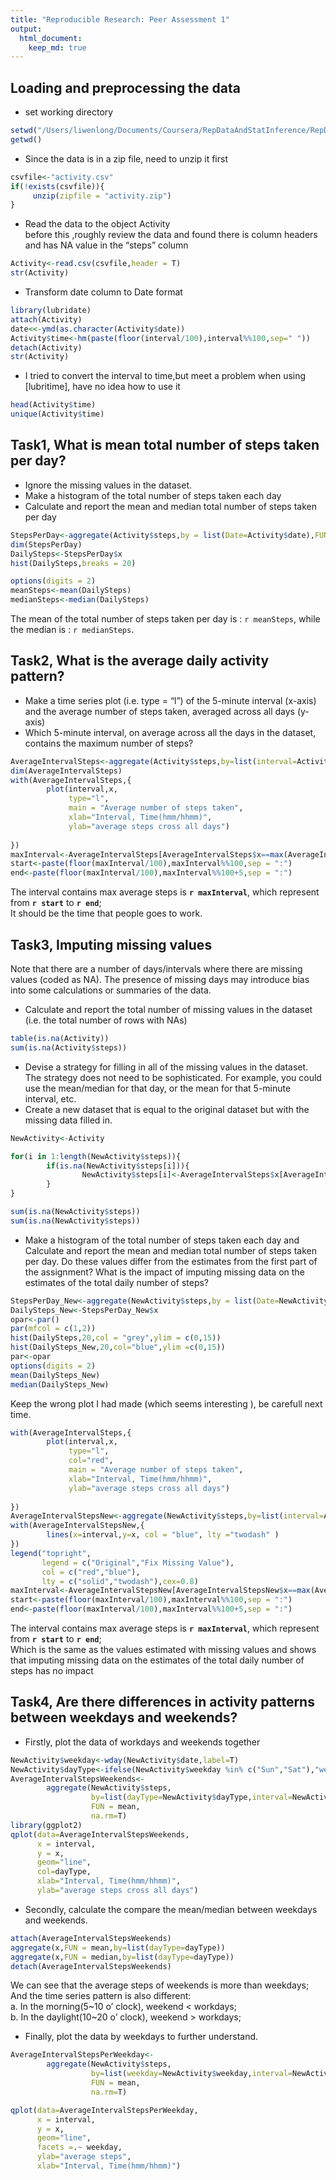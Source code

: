 ```yaml
---
title: "Reproducible Research: Peer Assessment 1"
output: 
  html_document:
    keep_md: true
---
```

## Loading and preprocessing the data
- set working directory
```r
setwd("/Users/liwenlong/Documents/Coursera/RepDataAndStatInference/RepData_PeerAssessment1")
getwd()
```
- Since the data is in a zip file, need to unzip it first
```r
csvfile<-"activity.csv"
if(!exists(csvfile)){
     unzip(zipfile = "activity.zip")   
}
```
- Read the data to the object Activity  
  before this ,roughly review the data and found there is column headers and has NA value in the "steps" column
```r
Activity<-read.csv(csvfile,header = T)
str(Activity)
```
- Transform date column to Date format
```r
library(lubridate)
attach(Activity)
date<<-ymd(as.character(Activity$date))
Activity$time<-hm(paste(floor(interval/100),interval%%100,sep=" "))
detach(Activity)
str(Activity)
```
- I tried to convert the interval to time,but meet a problem when using [lubritime], have no idea how to use it
```r
head(Activity$time)
unique(Activity$time)

```

## Task1, What is mean total number of steps taken per day?
  - Ignore the missing values in the dataset.
  - Make a histogram of the total number of steps taken each day
  - Calculate and report the mean and median total number of steps taken per day
```r
StepsPerDay<-aggregate(Activity$steps,by = list(Date=Activity$date),FUN = sum,na.rm=T)
dim(StepsPerDay)
DailySteps<-StepsPerDay$x
hist(DailySteps,breaks = 20)

options(digits = 2)
meanSteps<-mean(DailySteps)
medianSteps<-median(DailySteps)
```
The mean of the total number of steps taken per day is : `r meanSteps`, while the median is : `r medianSteps`. 

## Task2, What is the average daily activity pattern?
- Make a time series plot (i.e. type = "l") of the 5-minute interval (x-axis) and the average number of steps taken, averaged across all days (y-axis)
- Which 5-minute interval, on average across all the days in the dataset, contains the maximum number of steps?
```r
AverageIntervalSteps<-aggregate(Activity$steps,by=list(interval=Activity$interval),FUN= mean, na.rm=T)
dim(AverageIntervalSteps)
with(AverageIntervalSteps,{
        plot(interval,x,
             type="l",
             main = "Average number of steps taken",
             xlab="Interval, Time(hmm/hhmm)",
             ylab="average steps cross all days")
                
})
maxInterval<-AverageIntervalSteps[AverageIntervalSteps$x==max(AverageIntervalSteps$x),"interval"]
start<-paste(floor(maxInterval/100),maxInterval%%100,sep = ":")
end<-paste(floor(maxInterval/100),maxInterval%%100+5,sep = ":")
```
The interval contains max average steps is **`r maxInterval`**, which represent from **`r start`**  to **`r end`**;  
It should be the time that people goes to work. 

## Task3, Imputing missing values
Note that there are a number of days/intervals where there are missing values (coded as NA). The presence of missing days may introduce bias into some calculations or summaries of the data.  

- Calculate and report the total number of missing values in the dataset (i.e. the total number of rows with NAs)
```r
table(is.na(Activity))
sum(is.na(Activity$steps))
```
- Devise a strategy for filling in all of the missing values in the dataset. The strategy does not need to be sophisticated. For example, you could use the mean/median for that day, or the mean for that 5-minute interval, etc.
- Create a new dataset that is equal to the original dataset but with the missing data filled in.
```r
NewActivity<-Activity

for(i in 1:length(NewActivity$steps)){
        if(is.na(NewActivity$steps[i])){
                NewActivity$steps[i]<-AverageIntervalSteps$x[AverageIntervalSteps$interval==NewActivity$interval[i]]
        }
}

sum(is.na(NewActivity$steps))
sum(is.na(NewActivity$steps))
```
- Make a histogram of the total number of steps taken each day and Calculate and report the mean and median total number of steps taken per day. Do these values differ from the estimates from the first part of the assignment? What is the impact of imputing missing data on the estimates of the total daily number of steps?
```r
StepsPerDay_New<-aggregate(NewActivity$steps,by = list(Date=NewActivity$date),FUN = sum,na.rm=T)
DailySteps_New<-StepsPerDay_New$x
opar<-par()
par(mfcol = c(1,2))
hist(DailySteps,20,col = "grey",ylim = c(0,15))
hist(DailySteps_New,20,col="blue",ylim =c(0,15))
par<-opar
options(digits = 2)
mean(DailySteps_New)
median(DailySteps_New)
```
Keep the wrong plot I had made (which seems interesting ), be carefull next time.
```r
with(AverageIntervalSteps,{
        plot(interval,x,
             type="l",
             col="red",
             main = "Average number of steps taken",
             xlab="Interval, Time(hmm/hhmm)",
             ylab="average steps cross all days")
                
})
AverageIntervalStepsNew<-aggregate(NewActivity$steps,by=list(interval=Activity$interval),FUN= mean, na.rm=T)
with(AverageIntervalStepsNew,{
        lines(x=interval,y=x, col = "blue", lty ="twodash" )
})
legend("topright", 
       legend = c("Original","Fix Missing Value"), 
       col = c("red","blue"), 
       lty = c("solid","twodash"),cex=0.8)
maxInterval<-AverageIntervalStepsNew[AverageIntervalStepsNew$x==max(AverageIntervalStepsNew$x),"interval"]
start<-paste(floor(maxInterval/100),maxInterval%%100,sep = ":")
end<-paste(floor(maxInterval/100),maxInterval%%100+5,sep = ":")
```
The interval contains max average steps is **`r maxInterval`**, which represent from **`r start`**  to **`r end`**;  
Which is the same as the values estimated with missing values and shows that imputing missing data on the estimates of the total daily number of steps has no impact

## Task4, Are there differences in activity patterns between weekdays and weekends?
- Firstly, plot the data of workdays and weekends together
```r
NewActivity$weekday<-wday(NewActivity$date,label=T)
NewActivity$dayType<-ifelse(NewActivity$weekday %in% c("Sun","Sat"),"weekends","workday")
AverageIntervalStepsWeekends<-
        aggregate(NewActivity$steps,
                  by=list(dayType=NewActivity$dayType,interval=NewActivity$interval),
                  FUN = mean,
                  na.rm=T)
library(ggplot2)
qplot(data=AverageIntervalStepsWeekends,
      x = interval,
      y = x,
      geom="line",
      col=dayType,
      xlab="Interval, Time(hmm/hhmm)",
      ylab="average steps cross all days")
```

- Secondly, calculate the compare the mean/median between weekdays and weekends.
```r
attach(AverageIntervalStepsWeekends)
aggregate(x,FUN = mean,by=list(dayType=dayType))
aggregate(x,FUN = median,by=list(dayType=dayType))
detach(AverageIntervalStepsWeekends)
```

We can see that the average steps of weekends is more than weekdays;  
And the time series pattern is also different:  
 a. In the morning(5~10 o' clock), weekend < workdays;  
 b. In the daylight(10~20 o' clock), weekend > workdays;

- Finally, plot the data by weekdays to further understand.
```r
AverageIntervalStepsPerWeekday<-
        aggregate(NewActivity$steps,
                  by=list(weekday=NewActivity$weekday,interval=NewActivity$interval),
                  FUN = mean,
                  na.rm=T)

qplot(data=AverageIntervalStepsPerWeekday,
      x = interval,
      y = x, 
      geom="line",
      facets =.~ weekday, 
      ylab="average steps",
      xlab="Interval, Time(hmm/hhmm)")
```

